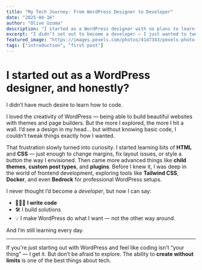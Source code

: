 ```yaml
---
title: "My Tech Journey: From WordPress Designer to Developer"
date: "2025-04-16"
author: "Olive Uzoma"
description: "I started as a WordPress designer with no plans to learn code. But when page builders couldn’t match the designs in my head, curiosity led me down the path to development. Here’s how I went from drag-and-drop to writing real code — and why I never looked back."
excerpt: "I didn’t set out to become a developer — I just wanted to tweak my WordPress designs. But that curiosity turned into code, and eventually, a whole new career path."
featured_image: "https://images.pexels.com/photos/4147343/pexels-photo-4147343.jpeg"
tags: ["introduction", "first post"]
---
```


# I started out as a WordPress designer, and honestly?

I didn’t have much desire to learn how to code.

I loved the creativity of WordPress — being able to build beautiful websites with themes and page builders. But the more I explored, the more I hit a wall. I’d see a design in my head… but without knowing basic code, I couldn’t tweak things exactly how I wanted.

That frustration slowly turned into curiosity. I started learning bits of **HTML** and **CSS** — just enough to change margins, fix layout issues, or style a button the way I envisioned. Then came more advanced things like **child themes**, **custom post types**, and **plugins**. Before I knew it, I was deep in the world of frontend development, exploring tools like **Tailwind CSS**, **Docker**, and even **Bedrock** for professional WordPress setups.

I never thought I’d become a *developer*, but now I can say:

- 👩🏾‍💻 **I write code** 
- 🛠️ I build solutions  
- 💡 I make WordPress do what I want — not the other way around.

And I’m still learning every day.

---

If you're just starting out with WordPress and feel like coding isn't “your thing” — I get it. But don’t be afraid to explore. The ability to **create without limits** is one of the best things about tech.

